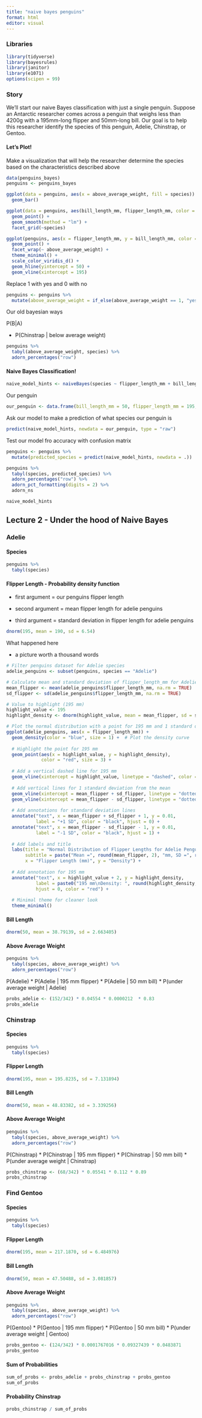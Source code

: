 ```yaml
---
title: "naive bayes penguins"
format: html
editor: visual
---
```


### Libraries

```r
library(tidyverse)
library(bayesrules)
library(janitor)
library(e1071)
options(scipen = 99)
```

### Story

We’ll start our naive Bayes classification with just a single penguin. Suppose an Antarctic researcher comes across a penguin that weighs less than 4200g with a 195mm-long flipper and 50mm-long bill. Our goal is to help this researcher identify the species of this penguin, Adelie, Chinstrap, or Gentoo.

#### Let's Plot!

Make a visualization that will help the researcher determine the species based on the characteristics described above

```r
data(penguins_bayes)
penguins <- penguins_bayes
```

```r
ggplot(data = penguins, aes(x = above_average_weight, fill = species)) +
  geom_bar()
```

```r
ggplot(data = penguins, aes(bill_length_mm, flipper_length_mm, color = body_mass_g)) +
  geom_point() +
  geom_smooth(method = "lm") +
  facet_grid(~species)
```

```r
ggplot(penguins, aes(x = flipper_length_mm, y = bill_length_mm, color = species)) +
  geom_point() +
  facet_wrap(~ above_average_weight) +
  theme_minimal() +
  scale_color_viridis_d() +
  geom_hline(yintercept = 50) +
  geom_vline(xintercept = 195)
```

Replace 1 with yes and 0 with no

```r
penguins <- penguins %>%
  mutate(above_average_weight = if_else(above_average_weight == 1, "yes", "no"))
```

Our old bayesian ways

P(B\|A)

-   P(Chinstrap \| below average weight)

```r
penguins %>% 
  tabyl(above_average_weight, species) %>% 
  adorn_percentages("row")
```

#### Naive Bayes Classification!

```r
naive_model_hints <- naiveBayes(species ~ flipper_length_mm + bill_length_mm + above_average_weight, data = penguins)
```

Our penguin

```r
our_penguin <- data.frame(bill_length_mm = 50, flipper_length_mm = 195, above_average_weight = "no")
```

Ask our model to make a prediction of what species our penguin is

```r
predict(naive_model_hints, newdata = our_penguin, type = "raw")
```

Test our model fro accuracy with confusion matrix

```r
penguins <- penguins %>% 
  mutate(predicted_species = predict(naive_model_hints, newdata = .))
```

```r
penguins %>% 
  tabyl(species, predicted_species) %>% 
  adorn_percentages("row") %>% 
  adorn_pct_formatting(digits = 2) %>%
  adorn_ns
```

```r
naive_model_hints
```

## Lecture 2 - Under the hood of Naive Bayes

### Adelie

#### Species

```r
penguins %>% 
  tabyl(species)
```

#### Flipper Length - Probability density function

-   first argument = our penguins flipper length

-   second argument = mean flipper length for adelie penguins

-   third argument = standard deviation in flipper length for adelie penguins

```r
dnorm(195, mean = 190, sd = 6.54)
```

What happened here

-   a picture worth a thousand words

```r
# Filter penguins dataset for Adelie species
adelie_penguins <- subset(penguins, species == "Adelie")

# Calculate mean and standard deviation of flipper_length_mm for Adelie penguins
mean_flipper <- mean(adelie_penguins$flipper_length_mm, na.rm = TRUE)
sd_flipper <- sd(adelie_penguins$flipper_length_mm, na.rm = TRUE)

# Value to highlight (195 mm)
highlight_value <- 195
highlight_density <- dnorm(highlight_value, mean = mean_flipper, sd = sd_flipper)

# Plot the normal distribution with a point for 195 mm and 1 standard deviation lines
ggplot(adelie_penguins, aes(x = flipper_length_mm)) +
  geom_density(color = "blue", size = 1) +  # Plot the density curve
  
  # Highlight the point for 195 mm
  geom_point(aes(x = highlight_value, y = highlight_density), 
             color = "red", size = 3) +  
  
  # Add a vertical dashed line for 195 mm
  geom_vline(xintercept = highlight_value, linetype = "dashed", color = "red") +  
  
  # Add vertical lines for 1 standard deviation from the mean
  geom_vline(xintercept = mean_flipper + sd_flipper, linetype = "dotted", color = "black") + 
  geom_vline(xintercept = mean_flipper - sd_flipper, linetype = "dotted", color = "black") + 
  
  # Add annotations for standard deviation lines
  annotate("text", x = mean_flipper + sd_flipper + 1, y = 0.01, 
           label = "+1 SD", color = "black", hjust = 0) +
  annotate("text", x = mean_flipper - sd_flipper - 1, y = 0.01, 
           label = "-1 SD", color = "black", hjust = 1) +
  
  # Add labels and title
  labs(title = "Normal Distribution of Flipper Lengths for Adelie Penguins",
       subtitle = paste("Mean =", round(mean_flipper, 2), "mm, SD =", round(sd_flipper, 2), "mm"),
       x = "Flipper Length (mm)", y = "Density") +
  
  # Add annotation for 195 mm
  annotate("text", x = highlight_value + 2, y = highlight_density, 
           label = paste0("195 mm\nDensity: ", round(highlight_density, 5)),
           hjust = 0, color = "red") +
  
  # Minimal theme for cleaner look
  theme_minimal()
```

#### Bill Length

```r
dnorm(50, mean = 38.79139, sd = 2.663405)
```

#### Above Average Weight

```r
penguins %>% 
  tabyl(species, above_average_weight) %>% 
  adorn_percentages("row")
```

P(Adelie) \* P(Adelie \| 195 mm flipper) \* P(Adelie \| 50 mm bill) \* P(under average weight \| Adelie)

```r
probs_adelie <- (152/342) * 0.04554 * 0.0000212  * 0.83
probs_adelie

```

### Chinstrap

#### Species

```r
penguins %>% 
  tabyl(species)
```

#### Flipper Length

```r
dnorm(195, mean = 195.8235, sd = 7.131894)
```

#### Bill Length

```r
dnorm(50, mean = 48.83382, sd = 3.339256)
```

#### Above Average Weight

```r
penguins %>% 
  tabyl(species, above_average_weight) %>% 
  adorn_percentages("row")
```

P(Chinstrap) \* P(Chinstrap \| 195 mm flipper) \* P(Chinstrap \| 50 mm bill) \* P(under average weight \| Chinstrap)

```r
probs_chinstrap <- (68/342) * 0.05541 * 0.112 * 0.89
probs_chinstrap

```

### Find Gentoo

#### Species

```r
penguins %>% 
  tabyl(species)
```

#### Flipper Length

```r
dnorm(195, mean = 217.1870, sd = 6.484976)
```

#### Bill Length

```r
dnorm(50, mean = 47.50488, sd = 3.081857)
```

#### Above Average Weight

```r
penguins %>% 
  tabyl(species, above_average_weight) %>% 
  adorn_percentages("row")
```

P(Gentoo) \* P(Gentoo \| 195 mm flipper) \* P(Gentoo \| 50 mm bill) \* P(under average weight \| Gentoo)

```r
probs_gentoo <- (124/342) * 0.0001767016 * 0.09327439 * 0.0483871
probs_gentoo
```

#### Sum of Probabilities 

```r
sum_of_probs <- probs_adelie + probs_chinstrap + probs_gentoo
sum_of_probs
```

#### Probability Chinstrap 

```r
probs_chinstrap / sum_of_probs
```
